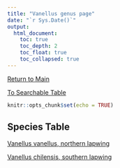 ```yaml
---
title: "Vanellus genus page"
date: "`r Sys.Date()`"
output:   
  html_document:
    toc: true
    toc_depth: 2
    toc_float: true
    toc_collapsed: true
---
```


[Return to Main](https://vandenbergrf.github.io/EthogramArchive/)

[To Searchable Table](https://vandenbergrf.github.io/EthogramArchive/SearchTable/)

```r
knitr::opts_chunk$set(echo = TRUE)

```


## Species Table


[Vanellus vanellus, northern lapwing](https://vandenbergrf.github.io/EthogramArchive/Eukaryota/Animalia/Bilateria/Deuterostomia/Chordata/Tetrapoda/Sauropsida/Aves/Charadriiformes/Charadriidae/Vanellus/Vanellus_vanellus)

[Vanellus chilensis, southern lapwing](https://vandenbergrf.github.io/EthogramArchive/Eukaryota/Animalia/Bilateria/Deuterostomia/Chordata/Tetrapoda/Sauropsida/Aves/Charadriiformes/Charadriidae/Vanellus/Vanellus_chilensis)